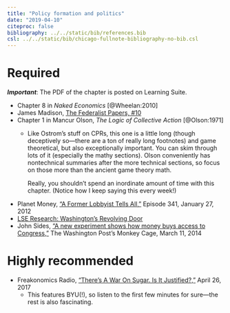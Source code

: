 ```yaml
---
title: "Policy formation and politics"
date: "2019-04-10"
citeproc: false
bibliography: ../../static/bib/references.bib
csl: ../../static/bib/chicago-fullnote-bibliography-no-bib.csl
---
```


# Required

***Important***: The PDF of the chapter is posted on Learning Suite.

- <i class="fas fa-book"></i> Chapter 8 in *Naked Economics* [@Wheelan:2010]
- <i class="fas fa-external-link-square-alt"></i> James Madison, [The Federalist Papers, #10](http://avalon.law.yale.edu/18th_century/fed10.asp)
- <i class="far fa-file-pdf"></i> Chapter 1 in Mancur Olson, *The Logic of Collective Action* [@Olson:1971]
    - Like Ostrom's stuff on CPRs, this one is a little long (though deceptively so—there are a ton of really long footnotes) and game theoretical, but also exceptionally important. You can skim through lots of it (especially the mathy sections). Olson conveniently has nontechnical summaries after the more technical sections, so focus on those more than the ancient game theory math.
    
        Really, you shouldn't spend an inordinate amount of time with this chapter. (Notice how I keep saying this every week!)
- <i class="fas fa-podcast"></i> Planet Money, ["A Former Lobbyist Tells All,"](https://www.npr.org/sections/money/2012/01/27/145923803/the-friday-podcast-a-former-lobbyist-tells-all) Episode 341, January 27, 2012
- <i class="fab fa-youtube"></i> [LSE Research: Washington's Revolving Door](https://www.youtube.com/watch?v=2XLuaebpdAA)
- <i class="fas fa-external-link-square-alt"></i> John Sides, ["A new experiment shows how money buys access to Congress,"](https://www.washingtonpost.com/news/monkey-cage/wp/2014/03/11/a-new-experiment-shows-how-money-buys-access-to-congress/?utm_term=.52fe30402280) The Washington Post's Monkey Cage, March 11, 2014


# Highly recommended

- <i class="fas fa-podcast"></i> Freakonomics Radio, ["There’s A War On Sugar. Is It Justified?,"](http://freakonomics.com/podcast/theres-war-sugar-justified/) April 26, 2017
    - This features BYU(!), so listen to the first few minutes for sure—the rest is also fascinating.
